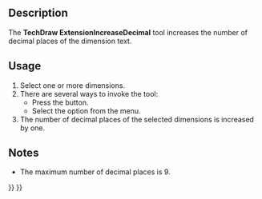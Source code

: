 <languages/>

{{Docnav
|[[TechDraw_ExtensionRemovePrefixChar|ExtensionRemovePrefixChar]]
|[[TechDraw_ExtensionDecreaseDecimal|ExtensionDecreaseDecimal]]
|[[TechDraw_Workbench|TechDraw]]
|IconL=TechDraw_ExtensionRemovePrefixChar.svg
|IconR=TechDraw_ExtensionDecreaseDecimal.svg
|IconC=Workbench_TechDraw.svg
}}

{{GuiCommand
|Name=TechDraw ExtensionIncreaseDecimal
|MenuLocation=TechDraw → Extensions: Dimensions → Increase Decimal Places
|Workbenches=[[TechDraw_Workbench|TechDraw]]
|Shortcut=
|Version=0.20
|SeeAlso=[[TechDraw_ExtensionDecreaseDecimal|TechDraw ExtensionDecreaseDecimal]]
}}

==Description==

The '''TechDraw ExtensionIncreaseDecimal''' tool increases the number of decimal places of the dimension text.

==Usage==

# Select one or more dimensions.
# There are several ways to invoke the tool:
#* Press the {{Button|[[Image:TechDraw_ExtensionIncreaseDecimal.svg|16px]] [[TechDraw_ExtensionIncreaseDecimal|Increase Decimal Places]]}} button.
#* Select the {{MenuCommand|TechDraw → Extensions: Dimensions → [[Image:TechDraw_ExtensionIncreaseDecimal.svg|16px]] Increase Decimal Places}} option from the menu.
# The number of decimal places of the selected dimensions is increased by one.

==Notes==

* The maximum number of decimal places is 9.


{{Docnav
|[[TechDraw_ExtensionRemovePrefixChar|ExtensionRemovePrefixChar]]
|[[TechDraw_ExtensionDecreaseDecimal|ExtensionDecreaseDecimal]]
|[[TechDraw_Workbench|TechDraw]]
|IconL=TechDraw_ExtensionRemovePrefixChar.svg
|IconR=TechDraw_ExtensionDecreaseDecimal.svg
|IconC=Workbench_TechDraw.svg
}}

{{TechDraw_Tools_navi{{#translation:}}}}
{{Userdocnavi{{#translation:}}}}